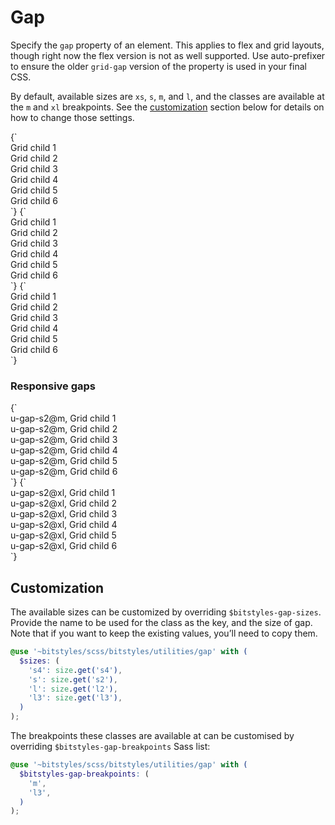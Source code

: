 
<Meta title="Utilities/gap" />

# Gap

Specify the `gap` property of an element. This applies to flex and grid layouts, though right now the flex version is not as well supported. Use auto-prefixer to ensure the older `grid-gap` version of the property is used in your final CSS.

By default, available sizes are `xs`, `s`, `m`, and `l`, and the classes are available at the `m` and `xl` breakpoints. See the [customization](#customization) section below for details on how to change those settings.

<Canvas>
  <Story name="u-gap-s2">
    {`
      <div class="u-grid u-padding-m u-gap-s2 u-bg-grayscale-light">
        <div class="u-bg-grayscale-light-3 u-padding-m a-card">Grid child 1</div>
        <div class="u-bg-grayscale-light-3 u-padding-m a-card">Grid child 2</div>
        <div class="u-bg-grayscale-light-3 u-padding-m a-card">Grid child 3</div>
        <div class="u-bg-grayscale-light-3 u-padding-m a-card">Grid child 4</div>
        <div class="u-bg-grayscale-light-3 u-padding-m a-card">Grid child 5</div>
        <div class="u-bg-grayscale-light-3 u-padding-m a-card">Grid child 6</div>
      </div>
    `}
  </Story>
  <Story name="u-gap-l2">
    {`
      <div class="u-grid u-padding-m u-gap-l2 u-bg-grayscale-light">
        <div class="u-bg-grayscale-light-3 u-padding-m a-card">Grid child 1</div>
        <div class="u-bg-grayscale-light-3 u-padding-m a-card">Grid child 2</div>
        <div class="u-bg-grayscale-light-3 u-padding-m a-card">Grid child 3</div>
        <div class="u-bg-grayscale-light-3 u-padding-m a-card">Grid child 4</div>
        <div class="u-bg-grayscale-light-3 u-padding-m a-card">Grid child 5</div>
        <div class="u-bg-grayscale-light-3 u-padding-m a-card">Grid child 6</div>
      </div>
    `}
  </Story>
  <Story name="u-gap-l2">
    {`
      <div class="u-grid u-padding-m u-gap-l2 u-bg-grayscale-light">
        <div class="u-bg-grayscale-light-3 u-padding-m a-card">Grid child 1</div>
        <div class="u-bg-grayscale-light-3 u-padding-m a-card">Grid child 2</div>
        <div class="u-bg-grayscale-light-3 u-padding-m a-card">Grid child 3</div>
        <div class="u-bg-grayscale-light-3 u-padding-m a-card">Grid child 4</div>
        <div class="u-bg-grayscale-light-3 u-padding-m a-card">Grid child 5</div>
        <div class="u-bg-grayscale-light-3 u-padding-m a-card">Grid child 6</div>
      </div>
    `}
  </Story>
</Canvas>

### Responsive gaps

<Canvas isColumn>
  <Story name="u-gap-s2@m">
    {`
      <div class="u-grid u-padding-m u-gap-s2@m u-bg-grayscale-light">
        <div class="u-bg-grayscale-light-3 u-padding-m a-card">u-gap-s2@m, Grid child 1</div>
        <div class="u-bg-grayscale-light-3 u-padding-m a-card">u-gap-s2@m, Grid child 2</div>
        <div class="u-bg-grayscale-light-3 u-padding-m a-card">u-gap-s2@m, Grid child 3</div>
        <div class="u-bg-grayscale-light-3 u-padding-m a-card">u-gap-s2@m, Grid child 4</div>
        <div class="u-bg-grayscale-light-3 u-padding-m a-card">u-gap-s2@m, Grid child 5</div>
        <div class="u-bg-grayscale-light-3 u-padding-m a-card">u-gap-s2@m, Grid child 6</div>
      </div>
    `}
  </Story>
  <Story name="u-gap-s2@xl">
    {`
      <div class="u-grid u-padding-m u-gap-s2@xl u-bg-grayscale-light">
        <div class="u-bg-grayscale-light-3 u-padding-m a-card">u-gap-s2@xl, Grid child 1</div>
        <div class="u-bg-grayscale-light-3 u-padding-m a-card">u-gap-s2@xl, Grid child 2</div>
        <div class="u-bg-grayscale-light-3 u-padding-m a-card">u-gap-s2@xl, Grid child 3</div>
        <div class="u-bg-grayscale-light-3 u-padding-m a-card">u-gap-s2@xl, Grid child 4</div>
        <div class="u-bg-grayscale-light-3 u-padding-m a-card">u-gap-s2@xl, Grid child 5</div>
        <div class="u-bg-grayscale-light-3 u-padding-m a-card">u-gap-s2@xl, Grid child 6</div>
      </div>
    `}
  </Story>
</Canvas>

## Customization

The available sizes can be customized by overriding `$bitstyles-gap-sizes`. Provide the name to be used for the class as the key, and the size of gap. Note that if you want to keep the existing values, you’ll need to copy them.

```scss
@use '~bitstyles/scss/bitstyles/utilities/gap' with (
  $sizes: (
    's4': size.get('s4'),
    's': size.get('s2'),
    'l': size.get('l2'),
    'l3': size.get('l3'),
  )
);
```

The breakpoints these classes are available at can be customised by overriding `$bitstyles-gap-breakpoints` Sass list:

```scss
@use '~bitstyles/scss/bitstyles/utilities/gap' with (
  $bitstyles-gap-breakpoints: (
    'm',
    'l3',
  )
);
```
